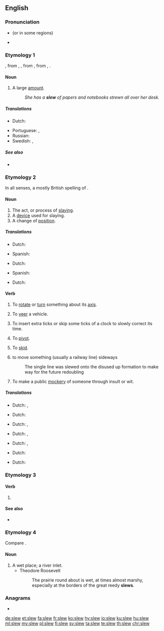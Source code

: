 ==English==

===Pronunciation===
* {{IPA|/sluː/|lang=en}} (or {{IPA|/sljuː/|lang=en}} in some regions)
* {{rhymes|uː|lang=en}}

===Etymology 1===
{{bor|en|ga|slua||crowd}}, from {{der|en|sga|slúag}}, {{m|sga|slóg}}, from {{der|en|cel-pro|*slougos||troop, army}}, from {{der|en|ine-pro|*slowgʰos}}, {{m|ine-pro|*slowgos||entourage}}.

====Noun====
{{en-noun}}

# {{lb|en|US}} A large [[amount]].
#: ''She has a '''slew''' of papers and notebooks strewn all over her desk.''

=====Translations=====
{{trans-top|a large amount}}
* Dutch: {{t|nl|een groot aantal}}
{{trans-mid}}
* Portuguese: {{t+|pt|amontoado|m}}, {{t+|pt|montão}}
* Russian: {{t+|ru|ма́сса|f}}
* Swedish: {{t+|sv|massa|c}}, {{t+|sv|mängd|c}}
{{trans-bottom}}

=====See also=====
* {{l|en|onslaught}}

===Etymology 2===
In all senses, a mostly British spelling of {{m|en|slue}}.

====Noun====
{{en-noun}}

# The act, or process of [[slaying]].
# A [[device]] used for slaying.
# A change of [[position]].

=====Translations=====
{{trans-top|the act, or process of slaying}}
* Dutch: {{t+|nl|slachtpartij}}
{{trans-mid}}
* Spanish: {{t+|es|asesinato|m}}
{{trans-bottom}}

{{trans-top|device used for slaying}}
* Dutch: {{t+|nl|moordwapen}}
{{trans-mid}}
* Spanish: {{t+|es|arma|f}}
{{trans-bottom}}

{{trans-top|change of position}}
* Dutch: {{t+|nl|ommekeer}}
{{trans-mid}}
{{trans-bottom}}

====Verb====
{{en-verb}}

# {{lb|en|transitive|nautical}} To [[rotate]] or [[turn]] something about its [[axis]].
# {{lb|en|transitive}} To [[veer]] a vehicle.
# {{lb|en|transitive}} To insert extra ticks or skip some ticks of a clock to slowly correct its time.
# {{lb|en|intransitive}} To [[pivot]].
# {{lb|en|intransitive}} To [[skid]].
# {{lb|en|transitive|rail transport}} to move something (usually a railway line) sideways
#: The single line was slewed onto the disused up formation to make way for the future redoubling
# {{lb|en|transitive|British|slang}} To make a public [[mockery]] of someone through insult or wit.

=====Translations=====
{{trans-top|to rotate or turn something about its axis}}
* Dutch: {{t+|nl|omkeren}}, {{t+|nl|draaien}}
{{trans-mid}}
{{trans-bottom}}

{{trans-top|to veer a vehicle}}
* Dutch: {{t+|nl|zwenken}}
{{trans-mid}}
{{trans-bottom}}

{{trans-top|To insert extra ticks or skip some ticks of a clock to slowly correct its time}}
* Dutch: {{t+|nl|instellen}}, {{t+|nl|regelen}}
{{trans-mid}}
{{trans-bottom}}

{{trans-top|to pivot}}
* Dutch: {{t+|nl|omwentelen}}, {{t+|nl|draaien}}
{{trans-mid}}
{{trans-bottom}}

{{trans-top|to skid}}
* Dutch: {{t+|nl|schuiven}}, {{t+|nl|slippen}}
{{trans-mid}}
{{trans-bottom}}

{{trans-top|to move something (usually a railway line) sideways}}
* Dutch: {{t+|nl|verschuiven}}
{{trans-mid}}
{{trans-bottom}}

{{trans-top|to make a public mockery of someone through insult or wit}}
* Dutch: {{t|nl|iemand te kakken zetten}}
{{trans-mid}}
{{trans-bottom}}

===Etymology 3===
{{rfe|lang=en|as an irregular past tense it would be worth having an etym here, even if it's just the relevant part of the etym from [[slay]]}}

====Verb====
{{head|en|verb form}}

# {{en-simple past of|slay}}

====See also====
* {{l|en|slain}}

===Etymology 4===
Compare {{m|en|slough}}.

====Noun====
{{en-noun}}

# A wet place; a river inlet.
#* Theodore Roosevelt
#*: The prairie round about is wet, at times almost marshy, especially at the borders of the great reedy '''slews'''.

===Anagrams===
* {{l|en|wels}}

[[de:slew]]
[[et:slew]]
[[fa:slew]]
[[fr:slew]]
[[ko:slew]]
[[hy:slew]]
[[io:slew]]
[[ku:slew]]
[[hu:slew]]
[[ml:slew]]
[[my:slew]]
[[pl:slew]]
[[fi:slew]]
[[sv:slew]]
[[ta:slew]]
[[te:slew]]
[[th:slew]]
[[chr:slew]]